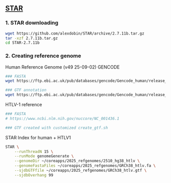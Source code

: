 

## [STAR](https://github.com/alexdobin/STAR)

### 1.  STAR downloading

```bash
wget https://github.com/alexdobin/STAR/archive/2.7.11b.tar.gz
tar -xzf 2.7.11b.tar.gz
cd STAR-2.7.11b
```

### 2. Creating reference genome

Human Reference Genome (v49 25-09-02)
GENCODE 
```bash
### FASTA
wget https://ftp.ebi.ac.uk/pub/databases/gencode/Gencode_human/release_49/GRCh38.primary_assembly.genome.fa.gz

### GTF annotation
wget https://ftp.ebi.ac.uk/pub/databases/gencode/Gencode_human/release_49/gencode.v49.primary_assembly.annotation.gtf.gz
```

HTLV-1 reference
```bash
### FASTA
# https://www.ncbi.nlm.nih.gov/nuccore/NC_001436.1

### GTF created with customized create_gtf.sh 
```
STAR Index for human + HTLV1
```sh
STAR \
    --runThreadN 15 \
    --runMode genomeGenerate \
    --genomeDir ~/coreapps/2025_refgenomes/2510_hg38_htlv \
    --genomeFastaFiles ~/coreapps/2025_refgenomes/GRCh38_htlv.fa \
    --sjdbGTFfile ~/coreapps/2025_refgenomes/GRCh38_htlv.gtf \
    --sjdbOverhang 99
```